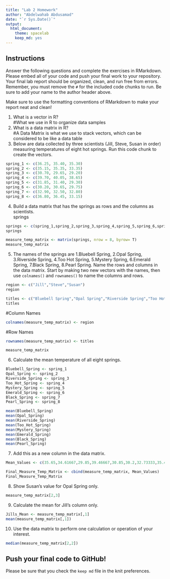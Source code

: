 ```yaml
---
title: "Lab 2 Homework"
author: "Abdelwahab Abdusamad"
date: "`r Sys.Date()`"
output:
  html_document: 
    theme: spacelab
    keep_md: yes
---
```


## Instructions
Answer the following questions and complete the exercises in RMarkdown. Please embed all of your code and push your final work to your repository. Your final lab report should be organized, clean, and run free from errors. Remember, you must remove the `#` for the included code chunks to run. Be sure to add your name to the author header above.  

Make sure to use the formatting conventions of RMarkdown to make your report neat and clean!  

1. What is a vector in R?  
#What we use in R to organize data samples
2. What is a data matrix in R?  
#A Data Matrix is what we use to stack vectors, which can be considered to be like a data table
3. Below are data collected by three scientists (Jill, Steve, Susan in order) measuring temperatures of eight hot springs. Run this code chunk to create the vectors.  
```r
spring_1 <- c(36.25, 35.40, 35.30)
spring_2 <- c(35.15, 35.35, 33.35)
spring_3 <- c(30.70, 29.65, 29.20)
spring_4 <- c(39.70, 40.05, 38.65)
spring_5 <- c(31.85, 31.40, 29.30)
spring_6 <- c(30.20, 30.65, 29.75)
spring_7 <- c(32.90, 32.50, 32.80)
spring_8 <- c(36.80, 36.45, 33.15)
```

4. Build a data matrix that has the springs as rows and the columns as scientists.  
springs

```r
springs <- c(spring_1,spring_2,spring_3,spring_4,spring_5,spring_6,spring_7,spring_8)
springs
```
```r
measure_temp_matrix <- matrix(springs, nrow = 8, byrow= T)
measure_temp_matrix
```


5. The names of the springs are 1.Bluebell Spring, 2.Opal Spring, 3.Riverside Spring, 4.Too Hot Spring, 5.Mystery Spring, 6.Emerald Spring, 7.Black Spring, 8.Pearl Spring. Name the rows and columns in the data matrix. Start by making two new vectors with the names, then use `colnames()` and `rownames()` to name the columns and rows.

```r
region <- c("Jill","Steve","Susan")
region
```
```r
titles <- c("Bluebell Spring","Opal Spring","Riverside Spring","Too Hot Spring","Mystery Spring","Emerald Spring","Black Spring","Pearl Spring")
titles
```
#Column Names 

```r
colnames(measure_temp_matrix) <- region
```
#Row Names 
```r
rownames(measure_temp_matrix) <- titles
```

```r
measure_temp_matrix
```


6. Calculate the mean temperature of all eight springs.
```r
Bluebell_Spring <- spring_1
Opal_Spring <- spring_2
Riverside_Spring <- spring_3
Too_Hot_Spring <- spring_4
Mystery_Spring <- spring_5
Emerald_Spring <- spring_6
Black_Spring <- spring_7
Pearl_Spring <- spring_8

mean(Bluebell_Spring)
mean(Opal_Spring)
mean(Riverside_Spring)
mean(Too_Hot_Spring)
mean(Mystery_Spring)
mean(Emerald_Spring)
mean(Black_Spring)
mean(Pearl_Spring)

```

7. Add this as a new column in the data matrix.  
```r
Mean_Values <- c(35.65,34.61667,29.85,39.46667,30.85,30.2,32.73333,35.4667)

Final_Measure_Temp_Matrix <- cbind(measure_temp_matrix, Mean_Values)
Final_Measure_Temp_Matrix
```

8. Show Susan's value for Opal Spring only.
```r
measure_temp_matrix[2,3]
```

9. Calculate the mean for Jill's column only.  
```r
Jills_Mean <- measure_temp_matrix[,1]
mean(measure_temp_matrix[,1])
```

10. Use the data matrix to perform one calculation or operation of your interest.
```r
median(measure_temp_matrix[2,2])
```

## Push your final code to GitHub!
Please be sure that you check the `keep md` file in the knit preferences.  